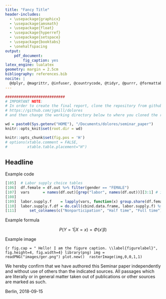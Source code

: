 ```yaml
---
title: "Fancy Title"
header-includes:
  - \usepackage{graphicx}
  - \usepackage{amsmath}
  - \usepackage{float}
  - \usepackage{hyperref}
  - \usepackage{setspace}
  - \usepackage{booktabs}
  - \onehalfspacing
output:
    pdf_document:
        fig_caption: yes
latex_engine: lualatex
geometry: margin = 2.5cm
bibliography: references.bib
nocite: |
  @dplyr, @magrittr, @infuser, @countrycode, @tidyr, @purrr, @formattable, @webshot, @htmltools, @aod, @devtools, @margins, @mfx, @ggplot2, @gridExtra, @matrix
---
```


```r
###########################
# IMPORTANT NOTE:
# In order to create the final report, clone the repository from github:
# https://github.com/jgmill/dolores
# and then change the working directory below to where you cloned the repo.

wd = paste0(Sys.getenv("HOME"), "/Documents/dolores/seminar_paper")
knitr::opts_knit$set(root.dir = wd)

```

```r
knitr::opts_chunk$set(fig.pos = 'H')
# options(xtable.comment = FALSE,
#         xtable.table.placement="H")
```


\pagenumbering{gobble}

\makeatletter
\renewcommand\paragraph{\@startsection{paragraph}{4}{\z@}%
            {-2.5ex\@plus -1ex \@minus -.25ex}%
            {1.25ex \@plus .25ex}%
            {\normalfont\normalsize\bfseries}}
\makeatother
\setcounter{secnumdepth}{4}
\setcounter{tocdepth}{4}

\bigskip

\begin{center}


Humboldt-Universität zu Berlin \linebreak
School of Business and Economics  \linebreak
Management Science / Heinz-Nixdorf Chair    \linebreak
\medskip


\includegraphics[width=0.2\textwidth]{HU_Logo_small.png}


\textbf{Energy Informatics Computer Based Processing of Energy Data} \linebreak
Summer 2018

\medskip


Seminar Paper by  \linebreak

\textbf{Claudia Günther, Jonathan , Andrew }  \linebreak
576419, ,  \linebreak

\medskip

\medskip


Berlin, 2018-09-15 \linebreak

\end{center}

\medskip

\medskip

\newpage

\listoftables

\newpage

\listoffigures

\newpage

\pagenumbering{arabic}

\tableofcontents

\newpage

\section{Introduction}


\section{Literature Review}


## Headline


\section{Spatiotemporal smoothing of variable renewables}
\subsection{s}

\section{Analysis}
\subsection{Model}
Example code

```r
[105]  # Labor supply choice tables
[106]  df.female = df.out %>% filter(gender == "FEMALE")
[107]  vars      = names(df.out)[grep("labor", names(df.out))][3:1] # invert
[108]
[109]  labor.supply.f    = lapply(vars, function(x) group.share(df.female, x, 1))
[110]  labor.supply.f.df = do.call(cbind.data.frame, labor.supply.f) %>%
[111]      set_colnames(c("Nonparticipation", "Half time", "Full time"))
```

Example formula

$$ P(Y = 1 | X = x) = \Phi (x' \beta) \tag{1} $$


\subsection{Data}
Example image

```{r fig.cap = " Hello! I am the figure caption. \\label{figurelabel}", fig.height=4, fig.width=4}
library(png)
img = readPNG("images/ger.png")
plot.new() 
rasterImage(img,0,0,1,1)
```

\section{Results}
\subsection{Storage capacity under optimal spatiotemporal smoothing}
\subsection{Sensitivities}


\newpage

\section{Conclusion}

\newpage




\newpage

\section{References}


<div id="refs"></div>


\newpage

\section{Appendix}


\newpage

\begin{Large}
\textbf{Declaration of Authorship}
\end{Large}

\bigskip
\bigskip

We hereby confirm that we have authored this Seminar paper independently and without use
of others than the indicated sources. All passages which are literally or in general matter taken
out of publications or other sources are marked as such.
\bigskip

Berlin, 2018-09-15

\smallskip

\bigskip
